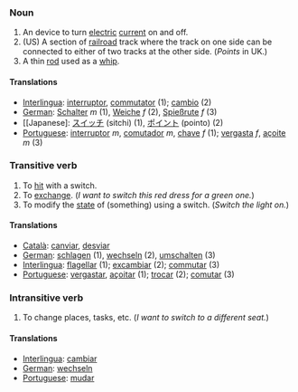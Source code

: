 ===Noun===

# An device to turn [[electric]] [[current]] on and off.
# (US) A section of [[railroad]] track where the track on one side can be connected to either of two tracks at the other side.  (''Points'' in UK.)
# A thin [[rod]] used as a [[whip]].

====Translations====
*[[Interlingua]]: [[interruptor]], [[commutator]] (1); [[cambio]] (2)
*[[German]]: [[Schalter]] ''m'' (1), [[Weiche]] ''f'' (2), [[Spießrute]] ''f'' (3)
*[[Japanese]: [[スイッチ]] (sitchi) (1), [[ポイント]] (pointo) (2)
*[[Portuguese]]: [[interruptor]] ''m'', [[comutador]] ''m'', [[chave]] ''f'' (1); [[vergasta]] ''f'', [[açoite]] ''m'' (3)

===Transitive verb===

# To [[hit]] with a switch.
# To [[exchange]].  (''I want to switch this red dress for a green one.'')
# To modify the [[state]] of (something) using a switch.  (''Switch the light on.'')

====Translations====
*[[Català]]: [[canviar]], [[desviar]]
*[[German]]: [[schlagen]] (1), [[wechseln]] (2), [[umschalten]] (3)
*[[Interlingua]]: [[flagellar]] (1); [[excambiar]] (2); [[commutar]] (3)
*[[Portuguese]]: [[vergastar]], [[açoitar]] (1); [[trocar]] (2); [[comutar]] (3)

===Intransitive verb===

# To change places, tasks, etc.  (''I want to switch to a different seat.'')

====Translations====
*[[Interlingua]]: [[cambiar]]
*[[German]]: [[wechseln]]
*[[Portuguese]]: [[mudar]]